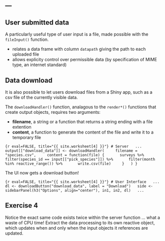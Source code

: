 ---
---

## User submitted data

A particularly useful type of user input is a file, made possible with the `fileInput()` function.

- relates a data frame with column `datapath` giving the path to each uploaded file
- allows explicity control over permissible data (by specification of MIME type, an internet standard)

<!--split-->

## Data download

It is also possible to let users download files from a Shiny app, such as a csv file of the currently visible data.

The `downloadHandler()` function, analagous to the `render*()` functions that create output objects, requires two arguments:

- **filename**, a string or a function that returns a string ending with a file extention
- **content**, a function to generate the content of the file and write it to a temporary file

```{r eval=FALSE, title="{{ site.worksheet[4] }}"}
# Server
  ...
  output[["download_data"]] <- downloadHandler(
    filename = "species.csv",
    content = function(file) {
      surveys %>%
      filter(species_id == input[["pick_species"]]) %>%
      filter(month %in% reactive_range()) %>%
      write.csv(file)
    }
  )
}
```

<!--split-->

The UI now gets a download button!

```{r eval=FALSE, title="{{ site.worksheet[4] }}"}
# User Interface
  ...
  dl <- downloadButton("download_data", label = "Download")
  side <- sidebarPanel(h3("Options", align="center"), in1, in2, dl)
  ...
```

<!--split-->

## Exercise 4

Notice the exact same code exists twice within the server function ... what a waste of CPU time! Extract the data processing to its own reactive object, which updates when and only when the input objects it references are updated.
